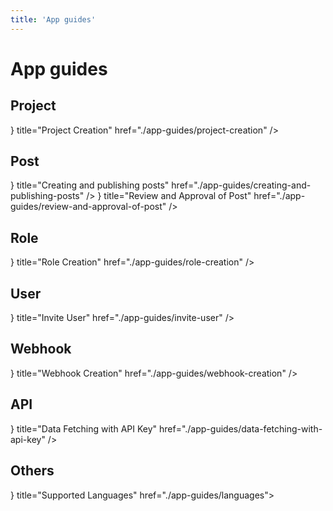 ```yaml
---
title: 'App guides'
---
```



# App guides

## Project

<Cards>
  <Card icon={<CardIcon />} title="Project Creation" href="./app-guides/project-creation" />
</Cards>

## Post

<Cards>
  <Card
    icon={<CardIcon />}
    title="Creating and publishing posts"
    href="./app-guides/creating-and-publishing-posts"
  />
  <Card
    icon={<CardIcon />}
    title="Review and Approval of Post"
    href="./app-guides/review-and-approval-of-post"
  />
</Cards>

## Role

<Cards>
  <Card icon={<CardIcon />} title="Role Creation" href="./app-guides/role-creation" />
</Cards>

## User

<Cards>
  <Card icon={<CardIcon />} title="Invite User" href="./app-guides/invite-user" />
</Cards>

## Webhook

<Cards>
  <Card icon={<CardIcon />} title="Webhook Creation" href="./app-guides/webhook-creation" />
</Cards>

## API

<Cards>
  <Card
    icon={<CardIcon />}
    title="Data Fetching with API Key"
    href="./app-guides/data-fetching-with-api-key"
  />
</Cards>

## Others

<Cards>
  <Card icon={<CardIcon />} title="Supported Languages" href="./app-guides/languages"></Card>
</Cards>
